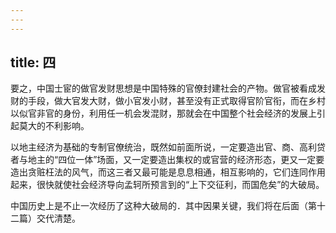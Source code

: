 ```yaml
---
---
---
```

title: 四
---



要之，中国士宦的做官发财思想是中国特殊的官僚封建社会的产物。做官被看成发财的手段，做大官发大财，做小官发小财，甚至没有正式取得官阶官衔，而在乡村以似官非官的身份，利用任一机会发混财，那就会在中国整个社会经济的发展上引起莫大的不利影响。

以地主经济为基础的专制官僚统治，既然如前面所说，一定要造出官、商、高利贷者与地主的“四位一体”场面，又一定要造出集权的或官营的经济形态，更又一定要造出贪赃枉法的风气，而这三者又最可能是息息相通，相互影响的，它们连同作用起来，很快就使社会经济导向孟轲所预言到的“上下交征利，而国危矣”的大破局。

中国历史上是不止一次经历了这种大破局的．其中因果关键，我们将在后面（第十二篇）交代清楚。